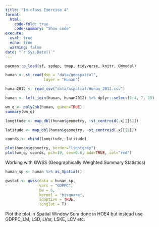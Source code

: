 ```yaml
---
title: "In-class Exercise 4"
format: 
  html:
    code-fold: true
    code-summary: "Show code"
execute: 
  eval: true
  echo: true
  warning: false
date: "`r Sys.Date()`"
---
```


```r
pacman::p_load(sf, spdep, tmap, tidyverse, knitr, GWmodel)
```

```r
hunan <- st_read(dsn = "data/geospatial", 
                 layer = "Hunan")
```

```r
hunan2012 <- read_csv("data/aspatial/Hunan_2012.csv")
```

```r
hunan <- left_join(hunan, hunan2012) %>% dplyr::select(1:4, 7, 15)
```

```r
wm_q <- poly2nb(hunan, queen=TRUE)
summary(wm_q)
```

```r
longitude <- map_dbl(hunan$geometry, ~st_centroid(.x)[[1]])
```

```r
latitude <- map_dbl(hunan$geometry, ~st_centroid(.x)[[2]])
```

```r
coords <- cbind(longitude, latitude)
```

```r
plot(hunan$geometry, border="lightgrey")
plot(wm_q, coords, pch=19, cex=0.6, add=TRUE, col="red")
```

Working with GWSS (Geographically Weighted Summary Statistics)
```r
hunan_sp <- hunan %>% as_Spatial()
```

```r
gwstat <- gwss(data = hunan_sp,
               vars = "GDPPC",
               bw = 6,
               kernel = "bisquare",
               adaptive = TRUE,
               longlat = T)
```

Plot the plot in Spatial Window Sum done in HOE4 but instead use GDPPC_LM, LSD, LVar, LSKE, LCV etc.

